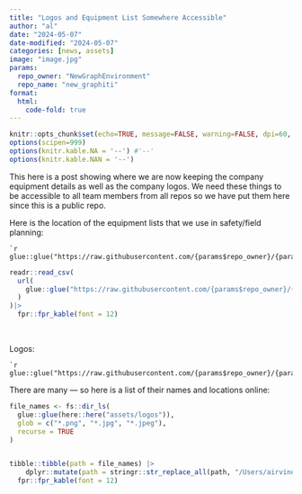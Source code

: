 ```yaml
---
title: "Logos and Equipment List Somewhere Accessible"
author: "al"
date: "2024-05-07"
date-modified: "2024-05-07"
categories: [news, assets]
image: "image.jpg"
params:
  repo_owner: "NewGraphEnvironment"
  repo_name: "new_graphiti"
format: 
  html:
    code-fold: true
---
```



```r
knitr::opts_chunk$set(echo=TRUE, message=FALSE, warning=FALSE, dpi=60, out.width = "100%")
options(scipen=999)
options(knitr.kable.NA = '--') #'--'
options(knitr.kable.NAN = '--')
```


This here is a post showing where we are now keeping the company equipment details as well as the company logos. We need these
things to be accessible to all team members from all repos so we have put them here since this is a public repo. 


Here is the location of the equipment lists that we use in safety/field planning:

    `r glue::glue("https://raw.githubusercontent.com/{params$repo_owner}/{params$repo_name}/main/assets/data/equipment.csv")`

```r
readr::read_csv(
  url(
    glue::glue("https://raw.githubusercontent.com/{params$repo_owner}/{params$repo_name}/main/assets/data/equipment.csv")
  )
)|> 
  fpr::fpr_kable(font = 12)
```

<br>


Logos:

    `r glue::glue("https://raw.githubusercontent.com/{params$repo_owner}/{params$repo_name}/main/assets/logos")`
    
    
There are many --- so here is a list of their names and locations online:

```r
file_names <- fs::dir_ls(
  glue::glue(here::here("assets/logos")),
  glob = c("*.png", "*.jpg", "*.jpeg"),
  recurse = TRUE
) 


tibble::tibble(path = file_names) |> 
    dplyr::mutate(path = stringr::str_replace_all(path, "/Users/airvine/Projects/repo/new_graphiti", "https://github.com/NewGraphEnvironment/new_graphiti/tree/main")) |> 
  fpr::fpr_kable(font = 12)

```


